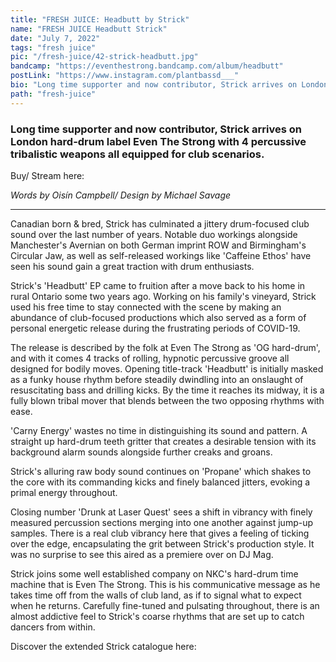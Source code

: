 ---
title: "FRESH JUICE: Headbutt by Strick"
name: "FRESH JUICE Headbutt Strick"
date: "July 7, 2022"
tags: "fresh juice"
pic: "/fresh-juice/42-strick-headbutt.jpg"
bandcamp: "https://eventhestrong.bandcamp.com/album/headbutt"
postLink: "https://www.instagram.com/plantbassd___"
bio: "Long time supporter and now contributor, Strick arrives on London hard-drum label Even The Strong with 4 percussive tribalistic weapons all equipped for club scenarios."
path: "fresh-juice"
---

### Long time supporter and now contributor, Strick arrives on London hard-drum label Even The Strong with 4 percussive tribalistic weapons all equipped for club scenarios.

Buy/ Stream here: <HoverLink url="eventhestrong.bandcamp.com/album/headbutt" external inline />

<Picture src="/fresh-juice/42-strick.jpg" alt="Headbutt album art" size={1200} />

<p className="smallText">
  <i>Words by Oisín Campbell/ Design by Michael Savage</i>
</p>

<hr />

Canadian born & bred, Strick has culminated a jittery drum-focused club sound over the last number of years. Notable duo workings alongside Manchester's Avernian on both German imprint ROW and Birmingham's Circular Jaw, as well as self-released workings like 'Caffeine Ethos' have seen his sound gain a great traction with drum enthusiasts.

Strick's 'Headbutt' EP came to fruition after a move back to his home in rural Ontario some two years ago. Working on his family's vineyard, Strick used his free time to stay connected with the scene by making an abundance of club-focused productions which also served as a form of personal energetic release during the frustrating periods of COVID-19.

<Picture src="/fresh-juice/42-headbutt.jpg" alt="Strick cover pic" size={1200} />

The release is described by the folk at Even The Strong as 'OG hard-drum', and with it comes 4 tracks of rolling, hypnotic percussive groove all designed for bodily moves. Opening title-track 'Headbutt' is initially masked as a funky house rhythm before steadily dwindling into an onslaught of resuscitating bass and drilling kicks. By the time it reaches its midway, it is a fully blown tribal mover that blends between the two opposing rhythms with ease.

'Carny Energy' wastes no time in distinguishing its sound and pattern. A straight up hard-drum teeth gritter that creates a desirable tension with its background alarm sounds alongside further creaks and groans.

<Picture src="/fresh-juice/42-ets.jpg" alt="Event The Strong pic" size={1200} />

Strick's alluring raw body sound continues on 'Propane' which shakes to the core with its commanding kicks and finely balanced jitters, evoking a primal energy throughout.

Closing number 'Drunk at Laser Quest' sees a shift in vibrancy with finely measured percussion sections merging into one another against jump-up samples. There is a real club vibrancy here that gives a feeling of ticking over the edge, encapsulating the grit between Strick's production style. It was no surprise to see this aired as a premiere over on DJ Mag.

Strick joins some well established company on NKC's hard-drum time machine that is Even The Strong. This is his communicative message as he takes time off from the walls of club land, as if to signal what to expect when he returns. Carefully fine-tuned and pulsating throughout, there is an almost addictive feel to Strick's coarse rhythms that are set up to catch dancers from within.

Discover the extended Strick catalogue here: <HoverLink url="sstrickk.bandcamp.com/" external inline />
